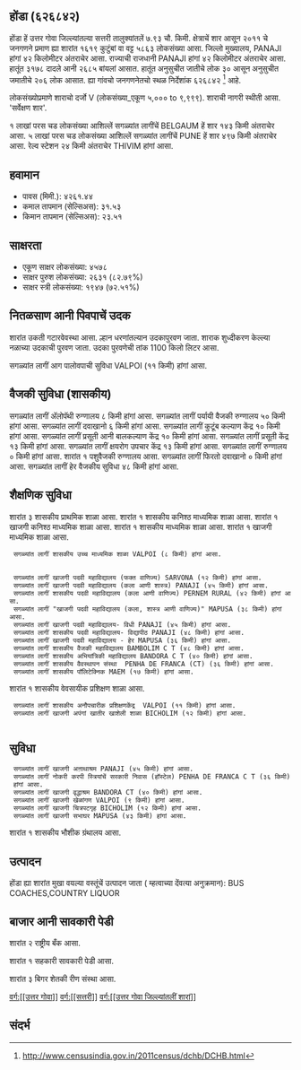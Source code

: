 {{माहितीचौकट भारतीय न्यायक्षेत्र
|प्रकार=शार
|जनगणना २०११_स्थलनिर्देशांक=626842
|स्थानीक_नांव=होंडा
|तालुका_नांव=सत्तरी
|जिल्लो_नांव=उत्तर गोवा
|राज्य_नांव =गोवा
|विभाग=
|जिल्लो =[[उत्तर गोवा]]
|तालुका_नांवे =[[सत्तरी]]
|लागींचें शार=[[BELGAUM]]
|अक्षांश=
|रेखांश=
|शोधक_स्थान =right
|क्षेत्रफळ_एकूण=7.93
|दर्या सपाटी पसून उंची=
|लोकसंख्या_एकूण=5863
|लोकसंख्या_वर्स=2011
|लोकसंख्या_घनत्व=739
|लोकसंख्या_पुरूश=3178
|लोकसंख्या_स्त्री=2685
|लिंग_गुणोत्तर=844
|अधिकृत_भाशा=[[कोंकणी, मराठी]]
}}

== होंडा (६२६८४२) ==

होंडा हें उत्तर गोवा जिल्ल्यांतल्या सत्तरी तालुक्यांतलें ७.९३ चौ. किमी. क्षेत्राचें शार आसून २०११ चे जनगणने प्रमाण ह्या शारांत १६१९ कुटुंबां वा वट्ट ५८६३ लोकसंख्या आसा. जिल्लो मुख्यालय, PANAJI हांगां ४२ किलोमीटर अंतराचेर आसा. राज्याची राजधानी PANAJI हांगां ४२ किलोमीटर अंतराचेर आसा.   हातूंत ३१७८ दादले आनी २६८५ बांयलां आसात. हातूंत अनुसुचीत जातीचे लोक ३० आसून अनुसुचीत जमातीचे २०६ लोक आसात. ह्या गांवचो जनगणनेतचो स्थळ निर्देशांक ६२६८४२  <ref>http://www.censusindia.gov.in/2011census/dchb/DCHB.html</ref> आहे.

लोकसंख्योप्रमाणे शाराचो दर्जो V (लोकसंख्या_एकूण ५,००० to ९,९९९).
शाराची नागरी स्थीती आसा. 'सर्वेक्षण शार'.

१  लाखां परस चड लोकसंख्या आशिल्लें सगळ्यांत लागींचें BELGAUM हें शार १४३ किमी अंतराचेर आसा. ५  लाखां परस चड लोकसंख्या आशिल्लें सगळ्यांत लागींचें PUNE हें शार ४९७ किमी अंतराचेर आसा. रेल्व स्टेशन २४ किमी अंतराचेर THIVIM हांगां आसा.


== हवामान ==  
* पावस (मिमी.): ४२६१.४४ 
* कमाल तापमान (सेल्सिअस): ३१.५३
* किमान तापमान (सेल्सिअस): २३.५१


== साक्षरता ==  
* एकूण साक्षर लोकसंख्या: ४५७८
* साक्षर पुरुश लोकसंख्या: २६३१ (८२.७९%)
* साक्षर स्त्री लोकसंख्या: १९४७ (७२.५१%)


== नितळसाण आनी पिवपाचें उदक ==  
शारांत उकती गटारवेवस्था आसा.
ल्हान धरणांतल्यान उदकापुरवण जाता. शाराक शुध्दीकरण केल्ल्या नळाच्या उदकाची पुरवण जाता. उदका पुरवणेची तांक 1100 किलो लिटर आसा.

सगळ्यांत लागीं आग पालोवपाची सुविधा VALPOI (११ किमी) हांगां आसा.


== वैजकी सुविधा (शासकीय) ==
सगळ्यांत लागीं अ‍ॅलोपॅथी रुग्णालय ८ किमी हांगां आसा.
सगळ्यांत लागीं पर्यायी वैजकी रुग्णालय ५० किमी हांगां आसा.
सगळ्यांत लागीं दवाखानो ६ किमी हांगां आसा.
सगळ्यांत लागीं कुटूंब कल्याण केंद्र १० किमी हांगां आसा.
सगळ्यांत लागीं प्रसूती आनी बालकल्याण केंद्र १० किमी हांगां आसा.
सगळ्यांत लागीं प्रसूती केंद्र १३ किमी हांगां आसा.
सगळ्यांत लागीं क्षयरोग उपचार केंद्र  १३ किमी हांगां आसा.
सगळ्यांत लागीं रुग्णालय ० किमी हांगां आसा.
﻿शारांत १ पशुवैजकी रुग्णालय  आसा.
सगळ्यांत लागीं फिरतो दवाखानो ० किमी हांगां आसा.
सगळ्यांत लागीं हेर वैजकीय सुविधा ४८ किमी हांगां आसा.






== शैक्षणिक सुविधा ==
शारांत ३ शासकीय प्राथमिक शाळा आसा.  
﻿शारांत १ शासकीय कनिश्ठ माध्यमिक शाळा  आसा. ﻿शारांत १ खाजगी कनिश्ठ माध्यमिक शाळा  आसा.  
﻿शारांत १ शासकीय माध्यमिक शाळा आसा. ﻿शारांत १ खाजगी माध्यमिक शाळा आसा.  
  सगळ्यांत लागीं शासकीय उच्च माध्यमिक शाळा VALPOI (८ किमी) हांगां आसा.
   
   
  सगळ्यांत लागीं खाजगी पदवी महाविद्यालय (फक्त वाणिज्य) SARVONA (१२ किमी) हांगां आसा.
  सगळ्यांत लागीं खाजगी पदवी महाविद्यालय (कला आणी शास्त्र) PANAJI (४५ किमी) हांगां आसा.
  सगळ्यांत लागीं शासकीय पदवी महाविद्यालय (कला आणी वाणिज्य) PERNEM RURAL (४२ किमी) हांगां आसा.
  सगळ्यांत लागीं "खाजगी पदवी महाविद्यालय (कला, शास्त्र आणी वाणिज्य)" MAPUSA (३८ किमी) हांगां आसा.
  सगळ्यांत लागीं खाजगी पदवी महाविद्यालय- विधी PANAJI (४५ किमी) हांगां आसा.
  सगळ्यांत लागीं शासकीय पदवी महाविद्यालय- विद्यापीठ PANAJI (४८ किमी) हांगां आसा.
  सगळ्यांत लागीं खाजगी पदवी महाविद्यालय - हेर MAPUSA (३६ किमी) हांगां आसा.
  सगळ्यांत लागीं शासकीय वैजकी महाविद्यालय BAMBOLIM C T (४८ किमी) हांगां आसा.
  सगळ्यांत लागीं शासकीय अभियांत्रिकी महाविद्यालय BANDORA C T (४० किमी) हांगां आसा.
  सगळ्यांत लागीं शासकीय वैवस्थापन संस्था  PENHA DE FRANCA (CT) (३६ किमी) हांगां आसा.
  सगळ्यांत लागीं शासकीय पॉलिटेक्निक MAEM (१७ किमी) हांगां आसा.
﻿शारांत १ शासकीय वेवसायीक प्रशिक्षण शाळा आसा.   
  सगळ्यांत लागीं शासकीय अनौपचारीक प्रशिक्षणकेंद्र  VALPOI (११ किमी) हांगां आसा.
  सगळ्यांत लागीं खाजगी अपंगां खातीर खाशेली शाळा BICHOLIM (१२ किमी) हांगां आसा.
   


== सुविधा ==
  सगळ्यांत लागीं खाजगी अऩाथाश्रम PANAJI (४५ किमी) हांगां आसा.
  सगळ्यांत लागीं नोकरी करपी स्त्रियांचें सरकारी निवास (हॉस्टेल) PENHA DE FRANCA C T (३६ किमी) हांगां आसा.
  सगळ्यांत लागीं खाजगी वृद्धाश्रम BANDORA CT (४० किमी) हांगां आसा.
  सगळ्यांत लागीं खाजगी खेळांगण VALPOI (९ किमी) हांगां आसा.
  सगळ्यांत लागीं खाजगी चित्रपटगृह BICHOLIM (१२ किमी) हांगां आसा.
  सगळ्यांत लागीं खाजगी सभाघर MAPUSA (४३ किमी) हांगां आसा.
﻿शारांत १ शासकीय भौशीक ग्रंथालय  आसा.   


== उत्पादन ==
होंडा ह्या शारांत मुखा वयल्या वस्तूंचें उत्पादन जाता ( म्हत्वाच्या देंवत्या अनुक्रमान): BUS COACHES,COUNTRY LIQUOR


== बाजार आनी सावकारी पेडी  ==
शारांत २ राष्ट्रीय बँक आसा.

﻿शारांत १ सहकारी सावकारी पेडी  आसा.

शारांत ३ बिगर शेतकी रीण संस्था आसा.



[[वर्ग:[[उत्तर गोवा]]]]
[[वर्ग:[[सत्तरी]]]]
[[वर्ग:[[उत्तर गोवा जिल्ल्यांतलीं शारां]]]]


== संदर्भ ==
 


